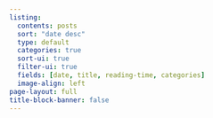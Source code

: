 ```yaml
---
listing:
  contents: posts
  sort: "date desc"
  type: default
  categories: true
  sort-ui: true
  filter-ui: true 
  fields: [date, title, reading-time, categories]
  image-align: left
page-layout: full
title-block-banner: false
---
```



